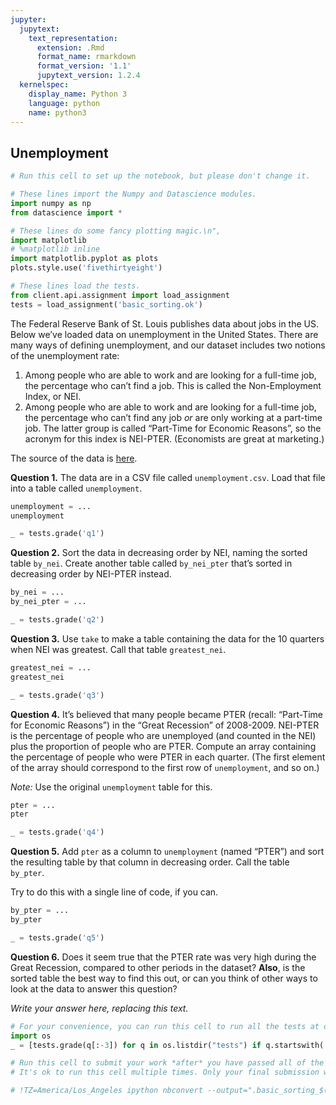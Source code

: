 ```yaml
---
jupyter:
  jupytext:
    text_representation:
      extension: .Rmd
      format_name: rmarkdown
      format_version: '1.1'
      jupytext_version: 1.2.4
  kernelspec:
    display_name: Python 3
    language: python
    name: python3
---
```


## Unemployment

```python
# Run this cell to set up the notebook, but please don't change it.

# These lines import the Numpy and Datascience modules.
import numpy as np
from datascience import *

# These lines do some fancy plotting magic.\n",
import matplotlib
# %matplotlib inline
import matplotlib.pyplot as plots
plots.style.use('fivethirtyeight')

# These lines load the tests.
from client.api.assignment import load_assignment 
tests = load_assignment('basic_sorting.ok')
```

The Federal Reserve Bank of St. Louis publishes data about jobs in the US.  Below we've loaded data on unemployment in the United States.  There are many ways of defining unemployment, and our dataset includes two notions of the unemployment rate:

1. Among people who are able to work and are looking for a full-time job, the percentage who can't find a job.  This is called the Non-Employment Index, or NEI.
2. Among people who are able to work and are looking for a full-time job, the percentage who can't find any job *or* are only working at a part-time job.  The latter group is called "Part-Time for Economic Reasons", so the acronym for this index is NEI-PTER.  (Economists are great at marketing.)

The source of the data is [here](https://fred.stlouisfed.org/categories/33509).


**Question 1.** The data are in a CSV file called `unemployment.csv`.  Load that file into a table called `unemployment`.

```python
unemployment = ...
unemployment
```

```python
_ = tests.grade('q1')
```

**Question 2.** Sort the data in decreasing order by NEI, naming the sorted table `by_nei`.  Create another table called `by_nei_pter` that's sorted in decreasing order by NEI-PTER instead.

```python
by_nei = ...
by_nei_pter = ...
```

```python
_ = tests.grade('q2')
```

**Question 3.** Use `take` to make a table containing the data for the 10 quarters when NEI was greatest.  Call that table `greatest_nei`.

```python
greatest_nei = ...
greatest_nei
```

```python
_ = tests.grade('q3')
```

**Question 4.** It's believed that many people became PTER (recall: "Part-Time for Economic Reasons") in the "Great Recession" of 2008-2009.  NEI-PTER is the percentage of people who are unemployed (and counted in the NEI) plus the proportion of people who are PTER.  Compute an array containing the percentage of people who were PTER in each quarter.  (The first element of the array should correspond to the first row of `unemployment`, and so on.)

*Note:* Use the original `unemployment` table for this.

```python
pter = ...
pter
```

```python
_ = tests.grade('q4')
```

**Question 5.** Add `pter` as a column to `unemployment` (named "PTER") and sort the resulting table by that column in decreasing order.  Call the table `by_pter`.

Try to do this with a single line of code, if you can.

```python
by_pter = ...
by_pter
```

```python
_ = tests.grade('q5')
```

**Question 6.** Does it seem true that the PTER rate was very high during the Great Recession, compared to other periods in the dataset?  **Also**, is the sorted table the best way to find this out, or can you think of other ways to look at the data to answer this question?


*Write your answer here, replacing this text.*

```python
# For your convenience, you can run this cell to run all the tests at once!
import os
_ = [tests.grade(q[:-3]) for q in os.listdir("tests") if q.startswith('q')]
```

```python
# Run this cell to submit your work *after* you have passed all of the test cells.
# It's ok to run this cell multiple times. Only your final submission will be scored.

# !TZ=America/Los_Angeles ipython nbconvert --output=".basic_sorting_$(date +%m%d_%H%M)_submission.html" basic_sorting.ipynb
```
